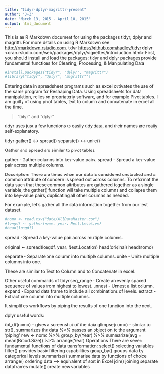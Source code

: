 ```yaml
---
title: "tidyr-dplyr-magrittr-present"
author: "J+Z"
date: "March 13, 2015 - April 10, 2015"
output: html_document
---
```


This is an R Markdown document for using the packages tidyr, dplyr and magrittr. 
For more details on using R Markdown see <http://rmarkdown.rstudio.com>.
tidyr <https://github.com/hadley/tidyr>
dplyr <cran.rstudio.com/web/packages/dplyr/vignettes/introduction.html> 
First, you should install and load the packages:
tidyr and dplyr packages provide fundamental functions for Cleaning, Processing, & Manipulating Data
```r
#install.packages("tidyr", "dplyr", "magrittr")
#library("tidyr", "dplyr", "magrittr"")
```

Entering data in spreadsheet programs such as excel cutivates the use of the same program for Reshaping Data.
Using spreadsheets for data manipulation, relies on propriatoriy software, and for example Pivot tables. I am guilty of using pivot tables, text to column and concatenate in excel all the time. 


> "tidyr" and "dplyr"

tidyr uses just a few functions to easily tidy data, and their names are really self-explanatory.

tidyr 
  gather()    <-> spread()
  separate()  <-> unite()
  
Gather and spread are similar to pivot tables.

gather	 - Gather columns into key-value pairs.
spread  - Spread a key-value pair across multiple columns.

Description: There are times when our data is considered unstacked and a common attribute of concern is spread out across columns. To reformat the data such that these common attributes are gathered together as a single variable, the gather() function will take multiple columns and collapse them into key-value pairs, duplicating all other columns as needed.

For example, let's gather all the data information together from our test dataset.
```r
#nomo <- read.csv("data/AllDataMaster.csv")
#longdf <- gather(nomo, year, Nest.Location)
#head(longdf)  
```
spread  - Spread a key-value pair across multiple columns.

original <- spread(longdf, year, Nest.Location)
head(original)
head(nomo)

separate	- Separate one column into multiple columns.
unite  - Unite multiple columns into one.

These are similar to Text to Column and to Concatenate in excel. 

Other useful commands of tidyr
seq_range	- Create an evenly spaced sequence of values from highest to lowest.
unnest	- Unnest a list column.
expand  - Expand data frame to include all combinations of levels.
extract  - Extract one column into multiple columns.

It simplifies workflows by piping the results of one function into the next.


dplyr 
useful words:

tbl_df(nomo) - gives a screenshot of the data
glimpse(nomo) - similar to str(), summarizes the data 
%>% passes an object on to the argument  'piping'
new <- nomo %>% group_by(Year) %>% summarize(avg = mean(Brood.Size)) %>% arrange(Year)
Operations
There are seven fundamental functions of data transformation:
select() selecting variables
filter() provides basic filtering capabilities
group_by() groups data by categorical levels
summarise() summarise data by functions of choice
arrange() ordering data --> equivalent of sort in Excel 
join() joining separate dataframes
mutate() create new variables




